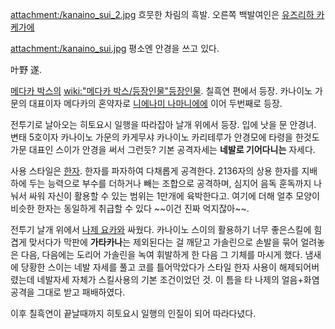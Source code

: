 attachment:/kanaino_sui_2.jpg
흐뭇한 차림의 흑발. 오른쪽 백발여인은 [[유즈리하 카케가에]]

attachment:/kanaino_sui.jpg
평소엔 안경을 쓰고 있다.

叶野 遂.

[[메다카 박스]]의 [[wiki:"메다카 박스/등장인물"등장인물]]. 칠흑연 편에서 등장. 카나이노 가문의 대표이자 메다카의 혼약자로 [[니에나미 나마니에]]에 이어 두번째로 등장.

전투기로 날아오는 히토요시 일행을 따라잡아 날개 위에서 등장. 입에 낫을 문 안경녀. 변태 5호이자 카나이노 가문의 카게무샤 카나이노 카리테루가 안경모에 타령을 한것도 가문 대표인 스이가 안경을 써서 그런듯? 기본 공격자세는 '''네발로 기어다니는''' 자세다.

사용 스타일은 [[한자]]. 한자를 파자하여 다채롭게 공격한다. 2136자의 상용 한자를 지배하에 두는 능력으로 부수를 더하거나 빼는 조합으로 공격하며, 심지어 음독 훈독까지 나눠서 싸워 자신이 활용할 수 있는 범위는 1만개에 육박한다고. 여기에 더해 얼추 모양이 비슷한 한자는 동일하게 취급할 수 있다 ~~이건 진짜 억지잖아~~. 

전투기 날개 위에서 [[나제 요카]]와 싸웠다. 카나이노 스이의 활용하기 너무 좋은스킬에 힘겹게 맞서다가 막판에 '''가타카나'''는 제외된다는 걸 깨닫고 가솔린으로 손발을 묶어 얼려놓은 다음, 다음에는 도리어 가솔린을 녹여 휘발하게 한 다음 그 기체를 마시게 했다. 냄새에 당황한 스이는 네발 자세를 풀고 코를 틀어막았다가 스타일 한자 사용이 해제되어버렸는데 네발자세 자체가 스킬사용의 기본 조건이었던 것. 이 틈을 타 나제의 얼음+화염 공격을 그대로 받고 패배하였다. 

이후 칠흑연이 끝날때까지 히토요시 일행의 인질이 되어 따라다녔다.

